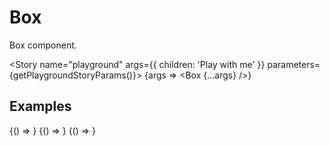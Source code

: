 
<Meta title="Components/Box" component={Box} />

# Box

Box component.

<Story name="playground" args={{ children: 'Play with me' }} parameters={getPlaygroundStoryParams()}>
	{args => <Box {...args} />}
</Story>

## Examples

<Canvas>
	<Story name="default box" parameters={getFixedStoryParams()}>
		{() => <Box children="Awesome box!" />}
	</Story>
	<Story name="coloured box" parameters={getFixedStoryParams()}>
		{() => <Box color="blue.500" children="Awesome box!" />}
	</Story>
	<Story name="bordered box" parameters={getFixedStoryParams()}>
		{() => <Box border="solid thin blue" children="Awesome box!" />}
	</Story>
</Canvas>

<ArgsTable of={Box} />

